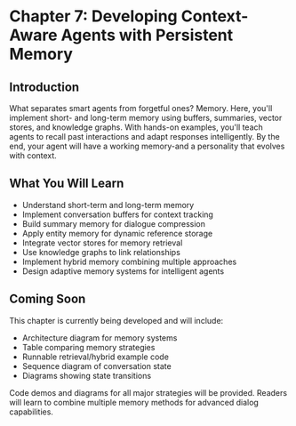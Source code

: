 # Chapter 7: Developing Context-Aware Agents with Persistent Memory

## Introduction

What separates smart agents from forgetful ones? Memory. Here, you'll implement short- and long-term memory using buffers, summaries, vector stores, and knowledge graphs. With hands-on examples, you'll teach agents to recall past interactions and adapt responses intelligently. By the end, your agent will have a working memory-and a personality that evolves with context.

## What You Will Learn

- Understand short-term and long-term memory
- Implement conversation buffers for context tracking
- Build summary memory for dialogue compression
- Apply entity memory for dynamic reference storage
- Integrate vector stores for memory retrieval
- Use knowledge graphs to link relationships
- Implement hybrid memory combining multiple approaches
- Design adaptive memory systems for intelligent agents

## Coming Soon

This chapter is currently being developed and will include:

- Architecture diagram for memory systems
- Table comparing memory strategies
- Runnable retrieval/hybrid example code
- Sequence diagram of conversation state
- Diagrams showing state transitions

Code demos and diagrams for all major strategies will be provided. Readers will learn to combine multiple memory methods for advanced dialog capabilities.
